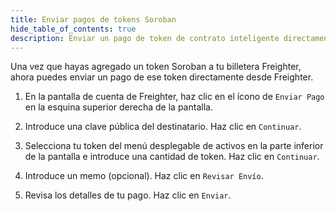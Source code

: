 ```yaml
---
title: Enviar pagos de tokens Soroban
hide_table_of_contents: true
description: Enviar un pago de token de contrato inteligente directamente desde Freighter
---
```


Una vez que hayas agregado un token Soroban a tu billetera Freighter, ahora puedes enviar un pago de ese token directamente desde Freighter.

1. En la pantalla de cuenta de Freighter, haz clic en el ícono de `Enviar Pago` en la esquina superior derecha de la pantalla.

2. Introduce una clave pública del destinatario. Haz clic en `Continuar`.

3. Selecciona tu token del menú desplegable de activos en la parte inferior de la pantalla e introduce una cantidad de token. Haz clic en `Continuar`.

4. Introduce un memo (opcional). Haz clic en `Revisar Envío`.

5. Revisa los detalles de tu pago. Haz clic en `Enviar`.
